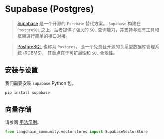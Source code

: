 # Supabase (Postgres)

>[Supabase](https://supabase.com/docs) 是一个开源的 `Firebase` 替代方案。
> `Supabase` 构建在 `PostgreSQL` 之上，后者提供了强大的 `SQL`
> 查询能力，并支持与现有工具和框架进行简单的接口对接。

>[PostgreSQL](https://en.wikipedia.org/wiki/PostgreSQL) 也称为 `Postgres`，
>是一个免费且开源的关系型数据库管理系统 (RDBMS)，
>其重点在于可扩展性和 `SQL` 合规性。

## 安装与设置

我们需要安装 `supabase` Python 包。

```bash
pip install supabase
```

## 向量存储

请参阅 [用法示例](/docs/integrations/vectorstores/supabase)。

```python
from langchain_community.vectorstores import SupabaseVectorStore
```